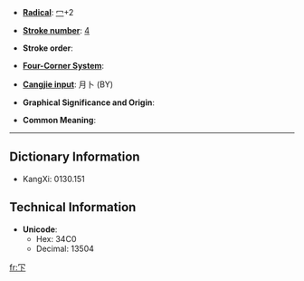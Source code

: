 * '''[[Index:Chinese radical| Radical]]''': [[Index:Chinese radical/冖|冖]]+2

* '''[[Index:Chinese total strokes|Stroke number]]''': [[Index:Chinese total strokes/4|4]]

* '''Stroke order''': 

* '''[[Index:Chinese four corner|Four-Corner System]]''': 

* '''[[Index:Chinese Cangjie|Cangjie input]]''': 月卜 (BY)

* '''Graphical Significance and Origin''': 

* '''Common Meaning''': 

----

== Dictionary Information ==

* KangXi: 0130.151

== Technical Information ==

* '''Unicode''':
** Hex: 34C0
** Decimal: 13504

[[fr:㓀]]